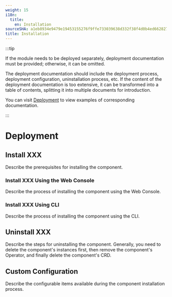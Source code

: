```yaml
---
weight: 15
i18n:
  title:
    en: Installation
sourceSHA: a1eb8934e9479e19453155276f9ffe733039638d332f38f4d0b4ed662827991d
title: Installation
---
```


:::tip

If the module needs to be deployed separately, deployment documentation must be provided; otherwise, it can be omitted.

The deployment documentation should include the deployment process, deployment configuration, uninstallation process, etc. If the content of the deployment documentation is too extensive, it can be transformed into a table of contents, splitting it into multiple documents for introduction.

You can visit [Deployment](https://product-doc-guide.alauda.cn/template/installation/example.html) to view examples of corresponding documentation.

:::

# Deployment

## Install XXX

Describe the prerequisites for installing the component.

### Install XXX Using the Web Console

Describe the process of installing the component using the Web Console.

### Install XXX Using CLI

Describe the process of installing the component using the CLI.

## Uninstall XXX

Describe the steps for uninstalling the component. Generally, you need to delete the component's instances first, then remove the component's Operator, and finally delete the component's CRD.

## Custom Configuration

Describe the configurable items available during the component installation process.

